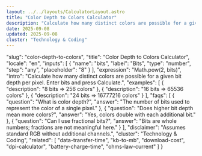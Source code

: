 ```yaml
---
layout: ../../layouts/CalculatorLayout.astro
title: "Color Depth to Colors Calculator"
description: "Calculate how many distinct colors are possible for a given bit depth per pixel. Enter bits and press Calculate."
date: 2025-09-08
updated: 2025-09-08
cluster: "Technology & Coding"
---
```


  "slug": "color-depth-to-colors",
  "title": "Color Depth to Colors Calculator",
  "locale": "en",
  "inputs": [
    {
      "name": "bits",
      "label": "Bits",
      "type": "number",
      "step": "any",
      "placeholder": "8"
    }
  ],
  "expression": "Math.pow(2, bits)",
  "intro": "Calculate how many distinct colors are possible for a given bit depth per pixel. Enter bits and press Calculate.",
  "examples": [
    {
      "description": "8 bits ⇒ 256 colors"
    },
    {
      "description": "16 bits ⇒ 65536 colors"
    },
    {
      "description": "24 bits ⇒ 16777216 colors"
    }
  ],
  "faqs": [
    {
      "question": "What is color depth?",
      "answer": "The number of bits used to represent the color of a single pixel."
    },
    {
      "question": "Does higher bit depth mean more colors?",
      "answer": "Yes, colors double with each additional bit."
    },
    {
      "question": "Can I use fractional bits?",
      "answer": "Bits are whole numbers; fractions are not meaningful here."
    }
  ],
  "disclaimer": "Assumes standard RGB without additional channels.",
  "cluster": "Technology & Coding",
  "related": [
    "data-transfer-time",
    "kb-to-mb",
    "download-cost",
    "dpi-calculator",
    "battery-charge-time",
    "ohms-law-current"
  ]
}

<Calculator schema={schema} />

